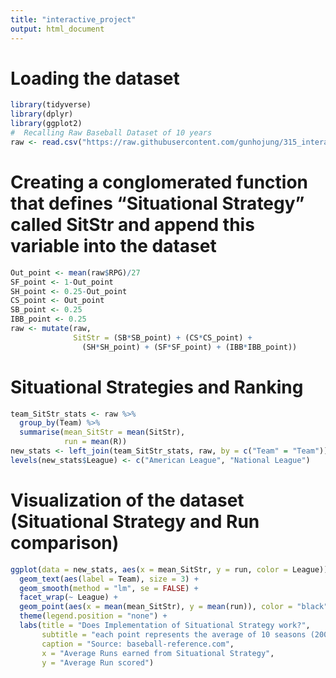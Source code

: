 ```yaml
---
title: "interactive_project"
output: html_document
---
```

#  Loading the dataset
```r
library(tidyverse)
library(dplyr)
library(ggplot2)
#  Recalling Raw Baseball Dataset of 10 years
raw <- read.csv("https://raw.githubusercontent.com/gunhojung/315_interactive_project/master/baseball_data.csv", header = TRUE)
```

#  Creating a conglomerated function that defines "Situational Strategy" called SitStr and append this variable into the dataset
```r
Out_point <- mean(raw$RPG)/27
SF_point <- 1-Out_point
SH_point <- 0.25-Out_point
CS_point <- Out_point
SB_point <- 0.25
IBB_point <- 0.25
raw <- mutate(raw,
              SitStr = (SB*SB_point) + (CS*CS_point) +
                (SH*SH_point) + (SF*SF_point) + (IBB*IBB_point))
```

# Situational Strategies and Ranking
```r
team_SitStr_stats <- raw %>%
  group_by(Team) %>%
  summarise(mean_SitStr = mean(SitStr),
            run = mean(R))
new_stats <- left_join(team_SitStr_stats, raw, by = c("Team" = "Team"))
levels(new_stats$League) <- c("American League", "National League")
```

#  Visualization of the dataset (Situational Strategy and Run comparison)
```r
ggplot(data = new_stats, aes(x = mean_SitStr, y = run, color = League)) +
  geom_text(aes(label = Team), size = 3) +
  geom_smooth(method = "lm", se = FALSE) +
  facet_wrap(~ League) +
  geom_point(aes(x = mean(mean_SitStr), y = mean(run)), color = "black") +
  theme(legend.position = "none") +
  labs(title = "Does Implementation of Situational Strategy work?",
       subtitle = "each point represents the average of 10 seasons (2008-2017)",
       caption = "Source: baseball-reference.com",
       x = "Average Runs earned from Situational Strategy",
       y = "Average Run scored")
```

